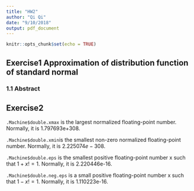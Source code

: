 ```yaml
---
title: "HW2"
author: "Qi Qi"
date: "9/10/2018"
output: pdf_document
---
```


```r
knitr::opts_chunk$set(echo = TRUE)
```
## Exercise1 Approximation of distribution function of standard normal

### 1.1 Abstract

## Exercise2 
```.Machine$double.xmax``` is the largest normalized floating-point number. Normally, it is 1.797693e+308.

``` .Machine$double.xmin```is the smallest non-zero normalized floating-point number. Normally, it is $2.225074e-308$.

```.Machine$double.eps``` is the smallest positive floating-point number x such that $1 + x != 1$. Normally, it is 2.220446e-16.

```.Machine$double.neg.eps``` is a small positive floating-point number x such that $1 - x != 1$. Normally, it is 1.110223e-16.
